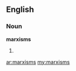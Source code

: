 ==English==

===Noun===
'''marxisms'''

# {{plural of|[[marxism]]}}

[[ar:marxisms]]
[[my:marxisms]]